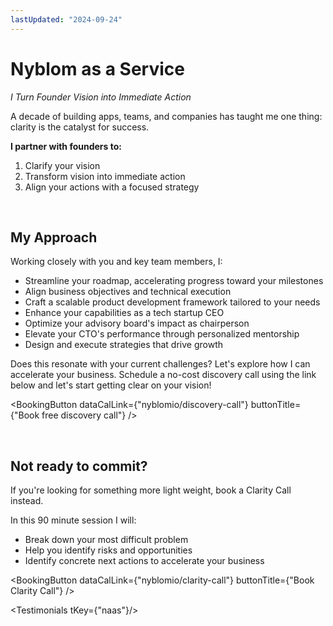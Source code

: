 ```yaml
---
lastUpdated: "2024-09-24"
---
```


# Nyblom as a Service

*I Turn Founder Vision into Immediate Action*

A decade of building apps, teams, and companies has taught me one thing: clarity is the catalyst for success.

**I partner with founders to:**

1. Clarify your vision
2. Transform vision into immediate action
3. Align your actions with a focused strategy

<br />

## My Approach

Working closely with you and key team members, I:

* Streamline your roadmap, accelerating progress toward your milestones
* Align business objectives and technical execution
* Craft a scalable product development framework tailored to your needs
* Enhance your capabilities as a tech startup CEO
* Optimize your advisory board's impact as chairperson
* Elevate your CTO's performance through personalized mentorship
* Design and execute strategies that drive growth

Does this resonate with your current challenges? Let's explore how I can accelerate your business. Schedule a no-cost discovery call using the link below and let's start getting clear on your vision!

<BookingButton dataCalLink={"nyblomio/discovery-call"} buttonTitle={"Book free discovery call"} />

<br />

## Not ready to commit?

If you're looking for something more light weight, book a <Link href="/clarity-call">Clarity Call</Link> instead. 

In this 90 minute session I will:

* Break down your most difficult problem
* Help you identify risks and opportunities
* Identify concrete next actions to accelerate your business

<BookingButton dataCalLink={"nyblomio/clarity-call"} buttonTitle={"Book Clarity Call"} />

<Testimonials tKey={"naas"}/>
